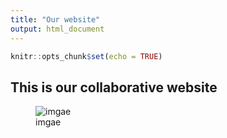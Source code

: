 ```yaml
---
title: "Our website"
output: html_document
---
```


```r
knitr::opts_chunk$set(echo = TRUE)
```

## This is our collaborative website

![imgae](https://nt246.github.io/NTRES6940-data-science/assets/logo.png)

